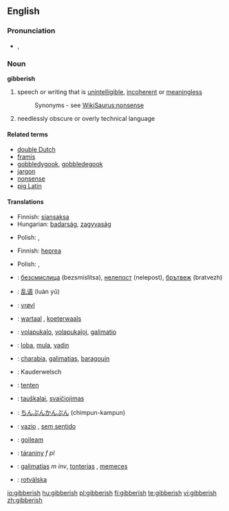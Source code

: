 ==English==

===Pronunciation===
* {{IPA|/ˈdʒɪb.ə.rɪʃ/}}, {{SAMPA|"dZIb.@.rIS/}}

===Noun===
'''gibberish'''

# speech or writing that is [[unintelligible]], [[incoherent]] or [[meaningless]]
#: Synonyms - see [[WikiSaurus:nonsense]]
# needlessly obscure or overly technical language

====Related terms====
* [[double Dutch]]
* [[Framis|framis]]
* [[gobbledygook]], [[gobbledegook]]
* [[jargon]]
* [[nonsense]]
* [[pig Latin]]

====Translations====
{{trans-top|unintelligible speech or writing}}
* Finnish: [[siansaksa]]
* Hungarian: [[badarság]], [[zagyvaság]]
{{trans-mid}}
* Polish: {{t|pl|jazgot|m}}, {{t|pl|bełkot|m}}
{{trans-bottom}}

{{trans-top|needlessly obscure or overly technical language}}
* Finnish: [[heprea]]
{{trans-mid}}
* Polish: {{t|pl|jazgot|m}}, {{t|pl|bełkot|m}}
{{trans-bottom}}

{{checktrans-top}}
* {{ttbc|Bulgarian}}: [[безсмислица]] (bezsmislitsa), [[нелепост]] (nelepost), [[брътвеж]] (bratvezh)
* {{ttbc|Chinese}}: [[乱语]] (luàn yǔ)
* {{ttbc|Danish}}: [[vrøvl]]
* {{ttbc|Dutch}}: [[wartaal]] {{f}}, [[koeterwaals]] {{n}}
* {{ttbc|Esperanto}}: [[volapukaĵo]], [[volapukaĵoj]], [[galimatio]]
* {{ttbc|Estonian}}: [[loba]], [[mula]], [[vadin]]
* {{ttbc|French}}: [[charabia]], [[galimatias]], [[baragouin]]
* {{ttbc|German}}: Kauderwelsch {{n}}
{{checktrans-mid}}
* {{ttbc|Haitian Creole}}: [[tenten]]
* {{ttbc|Lithuanian}}: [[tauškalai]], [[svaičiojimas]]
* {{ttbc|Japanese}}: [[ちんぷんかんぷん]] (chimpun-kampun)
* {{ttbc|Portuguese}}: [[vazio]] {{m}}, [[sem sentido]]
* {{ttbc|Scottish Gaelic}}: [[goileam]] {{m}}
* {{ttbc|Slovak}}: [[táraniny]] ''f pl''
* {{ttbc|Spanish}}: [[galimatías]] ''m inv'', [[tonterías]] {{f|p}}, [[memeces]] {{f|p}}
* {{ttbc|Swedish}}: [[rotvälska]]
{{checktrans-bottom}}


[[io:gibberish]]
[[hu:gibberish]]
[[pl:gibberish]]
[[fi:gibberish]]
[[te:gibberish]]
[[vi:gibberish]]
[[zh:gibberish]]
